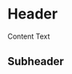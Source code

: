 

<Meta
  title="Components/UI/SectionBlock"
  component={SectionBlock}
/>

# Header
Content Text

## Subheader
<Canvas sourceState="shown" withSource="open">
  <Story name="Name">
    <SectionBlock></SectionBlock>
  </Story>
</Canvas>
